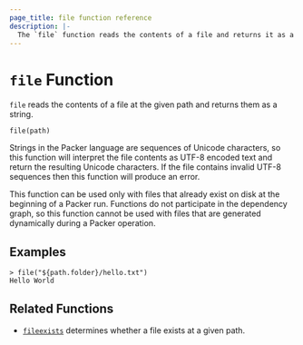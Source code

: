 ```yaml
---
page_title: file function reference
description: |-
  The `file` function reads the contents of a file and returns it as a string. Learn how to use the `file` function in Packer templates.
---
```


# `file` Function

`file` reads the contents of a file at the given path and returns them as
a string.

```hcl
file(path)
```

Strings in the Packer language are sequences of Unicode characters, so
this function will interpret the file contents as UTF-8 encoded text and
return the resulting Unicode characters. If the file contains invalid UTF-8
sequences then this function will produce an error.

This function can be used only with files that already exist on disk
at the beginning of a Packer run. Functions do not participate in the
dependency graph, so this function cannot be used with files that are generated
dynamically during a Packer operation.

## Examples

```shell-session
> file("${path.folder}/hello.txt")
Hello World
```

## Related Functions

- [`fileexists`](/packer/docs/templates/hcl_templates/functions/file/fileexists) determines whether a file exists
  at a given path.
